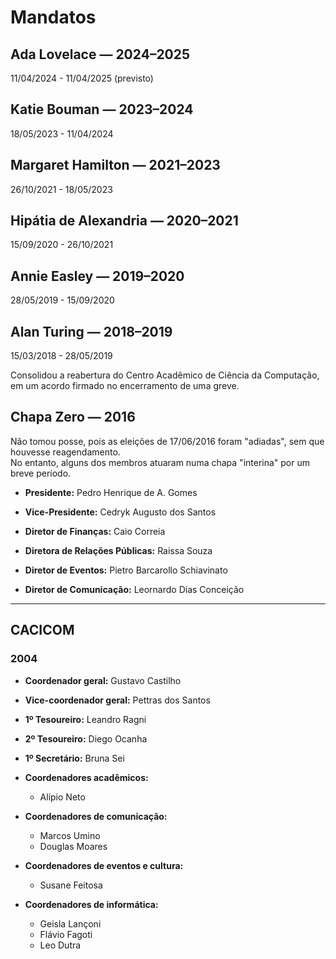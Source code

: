 

# Mandatos

## Ada Lovelace — 2024–2025

11/04/2024 - 11/04/2025 (previsto)

<SlateGridGenerator slateMembers={adaMembers} />

## Katie Bouman — 2023–2024

18/05/2023 - 11/04/2024

<SlateGridGenerator slateMembers={katieMembers} />

## Margaret Hamilton — 2021–2023

26/10/2021 - 18/05/2023

<SlateGridGenerator slateMembers={margaretMembers} />

## Hipátia de Alexandria — 2020–2021

15/09/2020 - 26/10/2021

<SlateGridGenerator slateMembers={hipatiaMembers} />

## Annie Easley — 2019–2020

28/05/2019 - 15/09/2020

<SlateGridGenerator slateMembers={annieMembers} />

## Alan Turing — 2018–2019

15/03/2018 - 28/05/2019

Consolidou a reabertura do Centro Acadêmico de Ciência da Computação, em um acordo firmado no encerramento de uma greve.

<SlateGridGenerator slateMembers={alanMembers} />

## Chapa Zero — 2016

Não tomou posse, pois as eleições de 17/06/2016 foram "adiadas", sem que houvesse reagendamento.  
No entanto, alguns dos membros atuaram numa chapa "interina" por um breve período.

- **Presidente:** Pedro Henrique de A. Gomes

- **Vice-Presidente:** Cedryk Augusto dos Santos

- **Diretor de Finanças:** Caio Correia

- **Diretora de Relações Públicas:** Raissa Souza

- **Diretor de Eventos:** Pietro Barcarollo Schiavinato

- **Diretor de Comunicação:** Leornardo Dias Conceição

---

## CACICOM

### 2004

- **Coordenador geral:** Gustavo Castilho

- **Vice-coordenador geral:** Pettras dos Santos

- **1º Tesoureiro:** Leandro Ragni

- **2º Tesoureiro:** Diego Ocanha

- **1º Secretário:** Bruna Sei

- **Coordenadores acadêmicos:**

  - Alípio Neto

- **Coordenadores de comunicação:**

  - Marcos Umino
  - Douglas Moares

- **Coordenadores de eventos e cultura:**

  - Susane Feitosa

- **Coordenadores de informática:**
  - Geisla Lançoni
  - Flávio Fagoti
  - Leo Dutra

